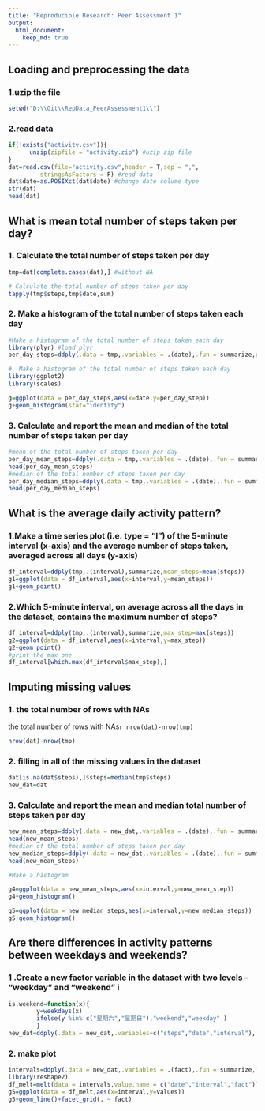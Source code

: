 ```yaml
---
title: "Reproducible Research: Peer Assessment 1"
output: 
  html_document:
    keep_md: true
---
```



## Loading and preprocessing the data

### 1.uzip the file

```r
setwd("D:\\Git\\RepData_PeerAssessment1\\")
```
### 2.read data
```r
if(!exists("activity.csv")){
      unzip(zipfile = "activity.zip") #uzip zip file   
}
dat=read.csv(file="activity.csv",header = T,sep = ",",
         stringsAsFactors = F) #read data
dat$date=as.POSIXct(dat$date) #change date colume type
str(dat)
head(dat)

```



## What is mean total number of steps taken per day?

### 1. Calculate the total number of steps taken per day
```r
tmp=dat[complete.cases(dat),] #without NA

# Calculate the total number of steps taken per day
tapply(tmp$steps,tmp$date,sum)
```

### 2.  Make a histogram of the total number of steps taken each day
```r

#Make a histogram of the total number of steps taken each day
library(plyr) #load plyr
per_day_steps=ddply(.data = tmp,.variables = .(date),.fun = summarize,per_day_step=sum(steps))

#  Make a histogram of the total number of steps taken each day
library(ggplot2)
library(scales)

g=ggplot(data = per_day_steps,aes(x=date,y=per_day_step))
g+geom_histogram(stat="identity")


```

### 3.  Calculate and report the mean and median of the total number of steps taken per day
```r
#mean of the total number of steps taken per day
per_day_mean_steps=ddply(.data = tmp,.variables = .(date),.fun = summarize,per_day_step=mean(steps))
head(per_day_mean_steps)
#median of the total number of steps taken per day
per_day_median_steps=ddply(.data = tmp,.variables = .(date),.fun = summarize,per_day_step=median(steps))
head(per_day_median_steps)

```


## What is the average daily activity pattern?

### 1.Make a time series plot (i.e. type = "l") of the 5-minute interval (x-axis) and the average number of steps taken, averaged across all days (y-axis)
```r
df_interval=ddply(tmp,.(interval),summarize,mean_steps=mean(steps))
g1=ggplot(data = df_interval,aes(x=interval,y=mean_steps))
g1+geom_point()
```

### 2.Which 5-minute interval, on average across all the days in the dataset, contains the maximum number of steps?
```r
df_interval=ddply(tmp,.(interval),summarize,max_step=max(steps))
g2=ggplot(data = df_interval,aes(x=interval,y=max_step))
g2+geom_point()
#print the max one
df_interval[which.max(df_interval$max_step),]
```

## Imputing missing values

### 1. the total number of rows with NAs  
the total number of rows with NAs`r nrow(dat)-nrow(tmp)`
```r
nrow(dat)-nrow(tmp)
```

### 2.  filling in all of the missing values in the dataset  
```r
dat[is.na(dat$steps),]$steps=median(tmp$steps)
new_dat=dat
```


### 3.   Calculate and report the mean and median total number of steps taken per day 
```r
new_mean_steps=ddply(.data = new_dat,.variables = .(date),.fun = summarize,new_mean_step=mean(steps))
head(new_mean_steps)
#median of the total number of steps taken per day
new_median_steps=ddply(.data = new_dat,.variables = .(date),.fun = summarize,new_median_steps=median(steps))
head(new_mean_steps)

#Make a histogram 

g4=ggplot(data = new_mean_steps,aes(x=interval,y=new_mean_step))
g4+geom_histogram()

g5=ggplot(data = new_median_steps,aes(x=interval,y=new_median_steps))
g5+geom_histogram()
```



## Are there differences in activity patterns between weekdays and weekends?

### 1 .Create a new factor variable in the dataset with two levels – “weekday” and “weekend” i
```r
is.weekend=function(x){
        y=weekdays(x)
        ifelse(y %in% c("星期六","星期日"),"weekend","weekday" )
        }
new_dat=ddply(.data = new_dat,.variables=c("steps","date","interval"),.fun = is.weekend,fact=is.weekend(date))
```


### 2. make plot
```r
intervals=ddply(.data = new_dat,.variables = .(fact),.fun = summarize,median_steps=median(steps),mean_steps=mean(steps))
library(reshape2)
df_melt=melt(data = intervals,value.name = c("date","interval","fact"))
g5=ggplot(data = df_melt,aes(x=interval,y=values))
g5+geom_line()+facet_grid(. ~ fact)

```

